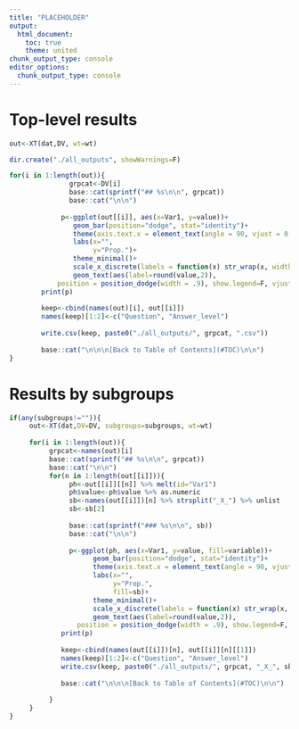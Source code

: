```yaml
---
title: "PLACEHOLDER"
output:
  html_document:
    toc: true
    theme: united
chunk_output_type: console
editor_options: 
  chunk_output_type: console
---
```

# Top-level results

```r

out<-XT(dat,DV, wt=wt)

dir.create("./all_outputs", showWarnings=F)

for(i in 1:length(out)){
               grpcat<-DV[i]
               base::cat(sprintf("## %s\n\n", grpcat))
               base::cat("\n\n")
               
             p<-ggplot(out[[i]], aes(x=Var1, y=value))+
                geom_bar(position="dodge", stat="identity")+
                theme(axis.text.x = element_text(angle = 90, vjust = 0.5, hjust=1))+
                labs(x="",
                     y="Prop.")+
                theme_minimal()+
                scale_x_discrete(labels = function(x) str_wrap(x, width = 10))+
                geom_text(aes(label=round(value,2)),
            position = position_dodge(width = .9), show.legend=F, vjust=1.5)
        print(p)
        
        keep<-cbind(names(out)[i], out[[i]])
        names(keep)[1:2]<-c("Question", "Answer_level")
        
        write.csv(keep, paste0("./all_outputs/", grpcat, ".csv"))
        
        base::cat("\n\n\n[Back to Table of Contents](#TOC)\n\n")
}

```

# Results by subgroups

```r
if(any(subgroups!="")){
     out<-XT(dat,DV=DV, subgroups=subgroups, wt=wt)
     
     for(i in 1:length(out)){
          grpcat<-names(out)[i]
          base::cat(sprintf("## %s\n\n", grpcat))
          base::cat("\n\n")
          for(n in 1:length(out[[i]])){
               ph<-out[[i]][[n]] %>% melt(id="Var1")
               ph$value<-ph$value %>% as.numeric
               sb<-names(out[[i]])[n] %>% strsplit("_X_") %>% unlist
               sb<-sb[2]
               
               base::cat(sprintf("### %s\n\n", sb))
               base::cat("\n\n")
               
               p<-ggplot(ph, aes(x=Var1, y=value, fill=variable))+
                     geom_bar(position="dodge", stat="identity")+
                     theme(axis.text.x = element_text(angle = 90, vjust = 0.5, hjust=1))+
                     labs(x="",
                          y="Prop.",
                          fill=sb)+
                     theme_minimal()+
                     scale_x_discrete(labels = function(x) str_wrap(x, width = 10))+
                     geom_text(aes(label=round(value,2)),
                 position = position_dodge(width = .9), show.legend=F, vjust=1.5)
             print(p)
             
             keep<-cbind(names(out[[i]])[n], out[[i]][n][[1]])
             names(keep)[1:2]<-c("Question", "Answer_level")
             write.csv(keep, paste0("./all_outputs/", grpcat, "_X_", sb, ".csv"))
             
             base::cat("\n\n\n[Back to Table of Contents](#TOC)\n\n")
               
          }
     }
}






```



